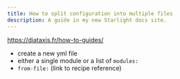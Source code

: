 ```yaml
---
title: How to split configuration into multiple files
description: A guide in my new Starlight docs site.
---
```


https://diataxis.fr/how-to-guides/

- create a new yml file
- either a single module or a list of `modules:`
- `from-file:` (link to recipe reference)